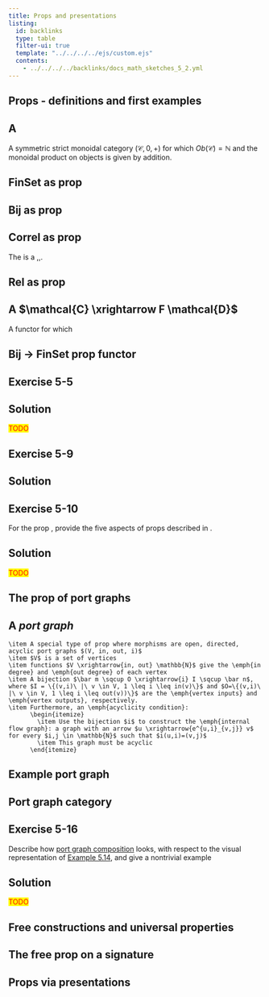 ```yaml
---
title: Props and presentations
listing:
  id: backlinks
  type: table
  filter-ui: true
  template: "../../../../ejs/custom.ejs"
  contents:
    - ../../../../backlinks/docs_math_sketches_5_2.yml
---
```


## Props - definitions and first examples


::: {.callout-tip icon=false collapse=false}
## A \emph{prop}
<div id="prop"/></div>
A symmetric strict monoidal category $(\mathcal{C}, 0,+)$ for which $Ob(\mathcal{C})=\mathbb{N}$ and the monoidal product on objects is given by addition.

:::



::: {.callout-caution icon=false collapse=false}
## **FinSet** as prop
<div id="finset-prop"/></div>

\begin{itemize}
    \item The \ref{Prop|prop|referenced} \textbf{FinSet}
    \item Morphisms $m \xrightarrow f n$ are \,functions from $\bar m$ to $\bar n$\,.
    \item The identities, symmetries, and composition rule are obvious.
    \item The monoidal product on functions is given by \,the disjoint union\,.
  \end{itemize}
:::

::: {.callout-caution icon=false collapse=false}
## **Bij** as prop
<div id="bij-prop"/></div>

\begin{itemize}
    \item Recall that a \ref{Function|bijection|referenced} is both surjective and injective.
    \item There is a \ref{Prop|prop|referenced} \textbf{Bij} where morphisms are bijections
    \item $m\ne n \implies$ \,$\mathbf{Bij}(m,n)=\varnothing)$\,
    \item \textbf{Bij} is a \,subcategory\, of \ref{FinSet as prop|\textbf{FinSet|referenced}}, so we can use the same monoidal product.
  \end{itemize}
:::

::: {.callout-caution icon=false collapse=false}
## **Correl** as prop
<div id="correl-prop"/></div>

The \ref{Compact closed SMC|compact closed category|referenced} \ref{Correl as CCC|\textbf{Corel|referenced}} is a \,\ref{Prop|prop|referenced}\,.

:::

::: {.callout-caution icon=false collapse=false}
## **Rel** as prop
<div id="rel-prop"/></div>

\begin{itemize}
    \item There is a \ref{Prop|prop|referenced} \textbf{Rel}
    \item Morphisms are relations $R \subseteq \bar m \times \bar n$
    \item Composition with $S \subseteq \bar n \times \bar p$ is
          \begin{itemize}
            \item $\{(i, k)\ |\  \exists (i, j) \in R \land \exists (j,k) \in S\}$
          \end{itemize}
    \item Monoidal product is given by the coproduct, which amounts to placing the two relations side-by-side.
  \end{itemize}
:::


::: {.callout-tip icon=false collapse=false}
## A \ref{Prop|\emph{prop|referenced}} \emph{functor} $\mathcal{C} \xrightarrow F \mathcal{D}$
<div id="prop-functor"/></div>
A functor for which
\begin{itemize}
  \item $\forall n \in \mathbb{N}: F(n)=n$
  \item For all $m_1 \xrightarrow f m_2$ and $n_1 \xrightarrow g n_2 \in \mathcal{C}$: $F(f))+F(g)=F(f+g) \in \mathcal{D}$
\end{itemize}
:::

::: {.callout-caution icon=false collapse=false}
## **Bij** $\rightarrow$ **FinSet** prop functor
<div id="bij-finset-prop-functor"/></div>

\begin{itemize}
    \item The inclusion $\mathbf{Bij} \overset{i}{\hookrightarrow} \mathbf{FinSet}$ is a \ref{Prop functor|prop functor|referenced}.
    \item There is a \ref{Prop functor|prop functor|referenced} $\mathbf{Bij} \xrightarrow F \mathbf{Rel_{Fin}}$ defined by $F(\bar{m} \xrightarrow{f} \bar{n}):=\{(i,j)\ |\ f(i)=j\} \in \bar m \times \bar n$
  \end{itemize}
:::


::: {.callout-important icon=false collapse=false}
## Exercise 5-5
<div id="5-5"/></div>

\begin{enumerate}
    \item Draw a morphism $3 \xrightarrow f 2$ and a morphism $2 \xrightarrow g 4$ in \ref{FinSet as prop|\textbf{FinSet|referenced}}
    \item Draw $f+g$
    \item What is the natural composition rule for morphisms in \ref{FinSet as prop|\textbf{FinSet|referenced}}
    \item What are the identities in \ref{FinSet as prop|\textbf{FinSet|referenced}}
    \item Draw a symmetry map $\sigma_{m,n}$ for some $m,n$ in \ref{FinSet as prop|\textbf{FinSet|referenced}}.
  \end{enumerate}

::: {.callout-note collapse=true appearance="minimal"}
## Solution
[TODO]{style="color: red; background-color: yellow;"}
:::
:::


::: {.callout-important icon=false collapse=false}
## Exercise 5-9
<div id="5-9"/></div>

\begin{itemize}
    \item A \emph{posetal prop} is a prop that is also a poset.
    \item In other words, a symmetric monoidal preorder $(\mathbb{N}, \leq)$ for some posetal relation $\leq$, where the monoidal product is addition.
    \item Give three examples of a posetal prop.
  \end{itemize}

::: {.callout-note collapse=true appearance="minimal"}
## Solution
\begin{enumerate}
    \item The normal meaning of $\leq$ as less than or equal to
    \item The divisibility relation
    \item The opposite of the first example (greater than or equal to).
  \end{enumerate}

:::
:::


::: {.callout-important icon=false collapse=false}
## Exercise 5-10
<div id="5-10"/></div>

For the prop \ref{Rel as prop|\textbf{Rel|referenced}}, provide the five aspects of props described in \ref{Props - definition and first examples|the notes|referenced}.

::: {.callout-note collapse=true appearance="minimal"}
## Solution
[TODO]{style="color: red; background-color: yellow;"}
:::
:::


## The prop of port graphs

::: {.callout-tip icon=false collapse=false}
## A *port graph*

<div id="port-graph"/></div>
    \item A special type of prop where morphisms are open, directed, acyclic port graphs $(V, in, out, i)$
    \item $V$ is a set of vertices
    \item functions $V \xrightarrow{in, out} \mathbb{N}$ give the \emph{in degree} and \emph{out degree} of each vertex
    \item A bijection $\bar m \sqcup O \xrightarrow{i} I \sqcup \bar n$, where $I = \{(v,i)\ |\ v \in V, 1 \leq i \leq in(v)\}$ and $O=\{(v,i)\ |\ v \in V, 1 \leq i \leq out(v))\}$ are the \emph{vertex inputs} and \emph{vertex outputs}, respectively.
    \item Furthermore, an \emph{acyclicity condition}:
          \begin{itemize}
            \item Use the bijection $i$ to construct the \emph{internal flow graph}: a graph with an arrow $u \xrightarrow{e^{u,i}_{v,j}} v$ for every $i,j \in \mathbb{N}$ such that $i(u,i)=(v,j)$
            \item This graph must be acyclic
          \end{itemize}
:::


::: {.callout-caution icon=false collapse=false}
## Example port graph
<div id="ex-port-graph"/></div>

\begin{itemize}
    \item A $(2,3)$ \ref{Port graph|port-graph|referenced}. [Draw this]
    \item Since the overall type is $(2,3)$ we know we need a box with two overall inputs and three overall outputs.
    \item There are three internal boxes, meaning the vertex set is $\{a, b, c\}$.
    \item $in(a)=1$ and $out(a)=3$ which tells us to draw one port on the LHS and three on the RHS.
    \item The bijection $i$ tells us how the ports are connected by wires.
    \item [[TODO]{style="color: red; background-color: yellow;"} Draw this]
    \item The acyclic internal flow graph is shown below [[TODO]{style="color: red; background-color: yellow;"} Draw this]
  \end{itemize}

:::


::: {.callout-caution icon=false collapse=false}
## Port graph category
<div id="pg-cat"/></div>

\begin{itemize}
    \item A category \textbf{PG} whose objects are \, natural numbers and morphisms are \,port graphs \,
    \item We can compose a $(m,n)$ port graph with a $(n, p)$ port graph $(V \sqcup V',[in,in'],[out,out'], i'')$
    \item $V \sqcup V' \xrightarrow{[in,in']} \mathbb{N}$ maps elements of $V$ according to $in$ and elements of $V'$ according to $in'$ (likewise for \emph{out}).
    \item  The bijection $\bar m \sqcup O \sqcup O' \xrightarrow{i''} I \sqcup I' \sqcup \bar p$ is defined as \, $i''(x)=\begin{cases}i(x) & i(x) \in I \\ i'(i(x))& i(x) \in \bar n \\ i'(x) & x \in O' \end{cases}$ \,
    \item The identity port graph on $n$ is \, $(\varnothing, !, !, id_{\bar n})$ \, where $\varnothing \xrightarrow{!} \mathbb{N}$ is a unique function.
    \item This category is a prop.
    \item The monoidal product of two portgraphs... [TODO]{style="color: red; background-color: yellow;"}
  \end{itemize}
:::


::: {.callout-important icon=false collapse=false}
## Exercise 5-16
<div id="5-16"/></div>

Describe how [port graph composition](#pg-cat) looks, with respect to the visual representation of [Example 5.14](#ex-port-graph), and give a nontrivial example

::: {.callout-note collapse=true appearance="minimal"}
## Solution
[TODO]{style="color: red; background-color: yellow;"}
:::
:::

## Free constructions and universal properties

## The free prop on a signature

## Props via presentations